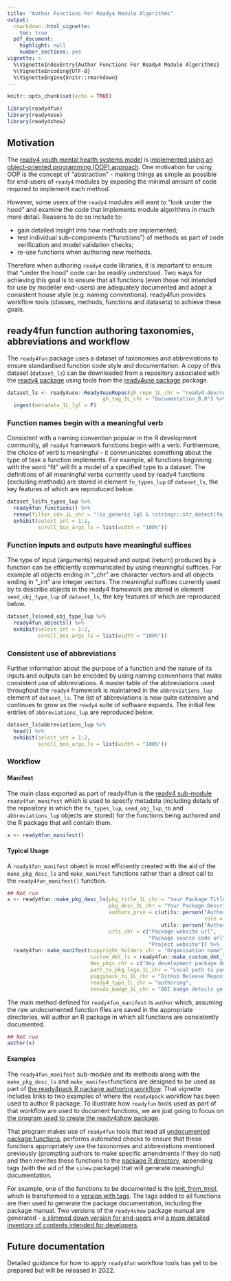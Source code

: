 ```yaml
---
title: "Author Functions For Ready4 Module Algorithms"
output: 
  rmarkdown::html_vignette:
    toc: true
  pdf_document:
    highlight: null
    number_sections: yes
vignette: >
  %\VignetteIndexEntry{Author Functions For Ready4 Module Algorithms}
  %\VignetteEncoding{UTF-8}
  %\VignetteEngine{knitr::rmarkdown}
---
```

```r
knitr::opts_chunk$set(echo = TRUE)
```
```r
library(ready4fun)
library(ready4use)
library(ready4show)
```

## Motivation

The [ready4 youth mental health systems model](https://www.ready4-dev.com/) is [implemented using an object-oriented programming (OOP) approach](https://ready4-dev.github.io/ready4class/articles/V_01.html). One motivation for using OOP is the concept of "abstraction" - making things as simple as possible for end-users of `ready4` modules by exposing the minimal amount of code required to implement each method.

However, some users of the `ready4` modules will want to "look under the hood" and examine the code that implements module algorithms in much more detail. Reasons to do so include to:

 - gain detailed insight into how methods are implemented;
 - test individual sub-components ("functions") of methods as part of code verification and model validation checks;
 - re-use functions when authoring new methods.

Therefore when authoring `ready4` code libraries, it is important to ensure that "under the hood" code can be readily understood. Two ways for achieving this goal is to ensure that all functions (even those not intended for use by modeller end-users) are adequately documented and adopt a consistent house style (e.g. naming conventions). ready4fun provides workflow tools (classes, methods, functions and datasets) to achieve these goals.

## ready4fun function authoring taxonomies, abbreviations and workflow

The `ready4fun` package uses a dataset of taxonomies and abbreviations to ensure standardised function code style and documentation. A copy of this dataset (`dataset_ls`) can be downloaded from a repository associated with the [ready4 package](https://ready4-dev.github.io/ready4/) using tools from the [ready4use package](https://ready4-dev.github.io/ready4use/) package.

```r
dataset_ls <- ready4use::Ready4useRepos(gh_repo_1L_chr = "ready4-dev/ready4",
                               gh_tag_1L_chr = "Documentation_0.0") %>%
  ingest(metadata_1L_lgl = F)
```

### Function names begin with a meaningful verb

Consistent with a naming convention popular in the R development community, all `ready4` framework functions begin with a verb. Furthermore, the choice of verb is meaningful - it communicates something about the type of task a function implements. For example, all functions beginning with the word "fit" will fit a model of a specified type to a dataset. The definitions of all meaningful verbs currently used by ready4 functions (excluding methods) are stored in element `fn_types_lup` of `dataset_ls`, the key features of which are reproduced below.

```r
dataset_ls$fn_types_lup %>% 
  ready4fun_functions() %>%
  renew(filter_cdn_1L_chr = "!is_generic_lgl & !stringr::str_detect(fn_type_nm_chr, pattern = ' ')") %>%
  exhibit(select_int = 1:2,
          scroll_box_args_ls = list(width = "100%"))
```

### Function inputs and outputs have meaningful suffices

The type of input (arguments) required and output (return) produced by a function can be efficiently communicated by using meaningful suffices. For example all objects ending in "_chr" are character vectors and all objects ending in "_int" are integer vectors. The meaningful suffices currently used by to describe objects in the ready4 framework are stored in element `seed_obj_type_lup` of `dataset_ls`, the key features of which are reproduced below.

```r
dataset_ls$seed_obj_type_lup %>% 
  ready4fun_objects() %>%
  exhibit(select_int = 1:2,
          scroll_box_args_ls = list(width = "100%"))
```

### Consistent use of abbreviations

Further information about the purpose of a function and the nature of its inputs and outputs can be encoded by using naming conventions that make consistent use of abbreviations. A master table of the abbreviations used throughout the `ready4` framework is maintained in the `abbreviations_lup` element of `dataset_ls`. The list of abbreviations is now quite extensive and continues to grow as the `ready4` suite of software expands. The initial few entries of `abbreviations_lup` are reproduced below.

```r
dataset_ls$abbreviations_lup %>% 
  head() %>%
  exhibit(select_int = 1:2,
          scroll_box_args_ls = list(width = "100%"))
```

### Workflow

#### Manifest
The main class exported as part of ready4fun is the [ready4 sub-module](https://ready4-dev.github.io/ready4/articles/V_01.html) `ready4fun_manifest` which is used to specify metadata (including details of the repository in which the `fn_types_lup`, `seed_obj_lup_tb` and `abbreviations_lup` objects are stored) for the functions being authored and the R package that will contain them. 

```r
x <- ready4fun_manifest()
```

#### Typical Usage
A `ready4fun_manifest` object is most efficiently created with the aid of the `make_pkg_desc_ls` and `make_manifest` functions rather than a direct call to the `ready4fun_manifest()` function.

```r
## Not run
x <- ready4fun::make_pkg_desc_ls(pkg_title_1L_chr = "Your Package Title",
                                 pkg_desc_1L_chr = "Your Package Description.",
                                 authors_prsn = c(utils::person("Author 1 Name",
                                                                role = c("aut", "cre")),
                                                  utils::person("Author 2 Name", role = c("cph"))),
                                 urls_chr = c("Package website url",
                                              "Package source code url",
                                              "Project website")) %>%
  ready4fun::make_manifest(copyright_holders_chr = "Organisation name",
                           custom_dmt_ls = ready4fun::make_custom_dmt_ls(user_manual_fns_chr = c("Functions to be included in main user manual are itemised here")),
                           dev_pkgs_chr = c("Any development package dependencies go here"),
                           path_to_pkg_logo_1L_chr = "Local path to package logo goes here",
                           piggyback_to_1L_chr = "GitHub Release Repository to which supporting files will be uploaded",
                           ready4_type_1L_chr = "authoring",
                           zenodo_badge_1L_chr = "DOI badge details go here")
```

The main method defined for `ready4fun_manifest` is `author` which, assuming the raw undocumented function files are saved in the appropriate directories, will author an R package in which all functions are consistently documented.

```r
## Not run
author(x)
```

#### Examples
The `ready4fun_manifest` sub-module and its methods along with the `make_pkg_desc_ls` and `make_manifest`functions are designed to be used as part of [the ready4pack R package authoring workflow](https://ready4-dev.github.io/ready4pack/articles/V_01.html). That vignette includes links to two examples of where the `ready4pack` workflow has been used to author R package. To illustrate how `readyfun` tools used as part of that workflow are used to document functions, we are just going to focus on [the program used to create the ready4show package](https://github.com/ready4-dev/ready4show/blob/main/data-raw/DATASET.R).

That program makes use of `ready4fun` tools that read all [undocumented package functions](https://github.com/ready4-dev/ready4show/tree/main/data-raw/fns), performs automated checks to ensure that these functions appropriately use the taxonomies and abbreviations mentioned previously (prompting authors to make specific amendments if they do not) and then rewrites these functions to the [package R directory](https://github.com/ready4-dev/ready4show/tree/main/R), appending tags (with the aid of the `sinew` package) that will generate meaningful documentation. 

For example, one of the functions to be documented is the [knit_from_tmpl](https://github.com/ready4-dev/ready4show/blob/main/data-raw/fns/knit.R), which is transformed to a [version with tags](https://github.com/ready4-dev/ready4show/blob/main/R/fn_knit.R). The tags added to all functions are then used to generate the package documentation, including the package manual. Two versions of the `ready4show` package manual are generated - [a slimmed down version for end-users](https://github.com/ready4-dev/ready4show/releases/download/Documentation_0.0/ready4show_User.pdf) and [a more detailed inventory of contents intended for developers](https://github.com/ready4-dev/ready4show/releases/download/Documentation_0.0/ready4show_Developer.pdf).


## Future documentation

Detailed guidance for how to apply `ready4fun` workflow tools has yet to be prepared but will be released in 2022.
